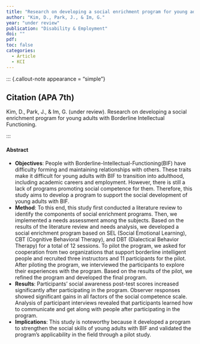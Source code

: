 ```yaml
---
title: "Research on developing a social enrichment program for young adults with Borderline Intellectual Functioning"
author: "Kim, D., Park, J., & Im, G."
year: "under review"
publication: "Disability & Employment"
doi: ""
pdf: 
toc: false
categories:
  - Article
  - KCI
---
```


::: {.callout-note appearance = "simple"}

## Citation (APA 7th)

Kim, D., Park, J., & Im, G. (under review). Research on developing a social enrichment program for young adults with Borderline Intellectual Functioning.

:::

#### Abstract

- **Objectives**: People with Borderline-Intellectual-Functioning(BIF) have difficulty forming and maintaining relationships with others. These traits make it difficult for young adults with BIF to transition into adulthood, including academic careers and employment. However, there is still a lack of programs promoting social competence for them. Therefore, this study aims to develop a program to support the social development of young adults with BIF. 
- **Method**: To this end, this study first conducted a literature review to identify the components of social enrichment programs. Then, we implemented a needs assessment among the subjects. Based on the results of the literature review and needs analysis, we developed a social enrichment program based on SEL (Social Emotional Learning), CBT (Cognitive Behavioral Therapy), and DBT (Dialectical Behavior Therapy) for a total of 12 sessions. To pilot the program, we asked for cooperation from two organizations that support borderline intelligent people and recruited three instructors and 11 participants for the pilot. After piloting the program, we interviewed the participants to explore their experiences with the program. Based on the results of the pilot, we refined the program and developed the final program. 
- **Results**: Participants' social awareness post-test scores increased significantly after participating in the program. Observer responses showed significant gains in all factors of the social competence scale. Analysis of participant interviews revealed that participants learned how to communicate and get along with people after participating in the program. 
- **Implications**: This study is noteworthy because it developed a program to strengthen the social skills of young adults with BIF and validated the program's applicability in the field through a pilot study.